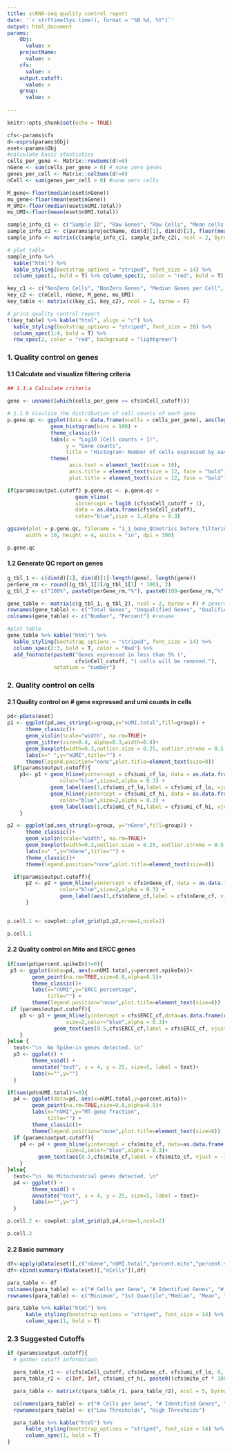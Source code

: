 ```yaml
---
title: scRNA-seq quality control report
date: '`r strftime(Sys.time(), format = "%B %d, %Y")`'
output: html_document
params:
    Obj:
      value: x
    projectName:
      value: x
    cfs:
      value: x
    output.cutoff:
      value: x
    group:
      value: x
    
---
```


```r
knitr::opts_chunk$set(echo = TRUE) 

```


```r

cfs<-params$cfs
d<-exprs(params$Obj)
eset<-params$Obj
#calculate basic stastistics
cells_per_gene <- Matrix::rowSums(d!=0)
nGene <- sum(cells_per_gene > 0) # none zero genes
genes_per_cell <- Matrix::colSums(d!=0)
nCell <- sum(genes_per_cell > 0) #none zero cells

M_gene<-floor(median(eset$nGene))
mu_gene<-floor(mean(eset$nGene))
M_UMI<-floor(median(eset$nUMI.total))
mu_UMI<-floor(mean(eset$nUMI.total))

sample_info_c1 <- c("Sample ID", "Raw Genes", "Raw Cells", "Mean cells per gene")
sample_info_c2 <- c(params$projectName, dim(d)[1], dim(d)[2], floor(mean(cells_per_gene)))
sample_info <- matrix(c(sample_info_c1, sample_info_c2), ncol = 2, byrow = F)

# plot table
sample_info %>% 
  kable("html") %>% 
  kable_styling(bootstrap_options = "striped", font_size = 14) %>% 
  column_spec(1, bold = T) %>% column_spec(2, color = "red", bold = T)

key_c1 <- c("NonZero Cells", "NonZero Genes", "Median Genes per Cell", "Mean UMIs per Cell")
key_c2 <- c(nCell, nGene, M_gene, mu_UMI)
key_table <- matrix(c(key_c1, key_c2), ncol = 2, byrow = F)

# print quality control report
t(key_table) %>% kable("html", align = "c") %>% 
  kable_styling(bootstrap_options = "striped", font_size = 20) %>% 
  column_spec(1:4, bold = T) %>% 
  row_spec(2, color = "red", background = "lightgreen")

```


### 1. Quality control on genes 
#### 1.1 Calculate and visualize filtering criteria
```r
## 1.1.a Calculate criteria 

gene <- unname((which(cells_per_gene >= cfs$nCell_cutoff)))

# 1.1.b Visulize the distribution of cell counts of each gene
p.gene.qc <- ggplot(data = data.frame(ncells = cells_per_gene), aes(log10(ncells+1))) +
              geom_histogram(bins = 100) +
              theme_classic()+
              labs(x = "Log10 (Cell counts + 1)",
                   y = "Gene counts",
                   title = "Histogram: Number of cells expressed by each genes") +
              theme(
                    axis.text = element_text(size = 10),
                    axis.title = element_text(size = 12, face = "bold"),
                    plot.title = element_text(size = 12, face = "bold"))

if(params$output.cutoff) p.gene.qc <- p.gene.qc +
                      geom_vline(
                      xintercept = log10 (cfs$nCell_cutoff + 1),
                      data = as.data.frame(cfs$nCell_cutoff),
                      color="blue",size = 1,alpha = 0.3)

ggsave(plot = p.gene.qc, filename = "1_1_Gene_QCmetrics_before_filtering.png",
      width = 10, height = 4, units = "in", dpi = 300)

```

```r
p.gene.qc
```


#### 1.2 Generate QC report on genes
```r

g_tbl_1 <- c(dim(d)[1], dim(d)[1]-length(gene), length(gene))
perGene_rm <- round((g_tbl_1[2]/g_tbl_1[1] * 100), 2)
g_tbl_2 <- c("100%", paste0(perGene_rm,"%"), paste0(100-perGene_rm,"%"))

gene_table <- matrix(c(g_tbl_1, g_tbl_2), ncol = 2, byrow = F) # generate matrix
rownames(gene_table) <- c("Total Genes", "Unqualified Genes", "Qualified Genes");
colnames(gene_table) <- c("Number", "Percent") #rename

#plot table
gene_table %>% kable("html") %>% 
  kable_styling(bootstrap_options = "striped", font_size = 14) %>% 
  column_spec(2:3, bold = T, color = "Red") %>% 
  add_footnote(paste0("Genes expressed in less than 5% (", 
                      cfs$nCell_cutoff, ") cells will be removed."),  
               notation = "number")

```

### 2. Quality control on cells
#### 2.1 Quality control on # gene expressed and umi counts in cells
```r
pd<-pData(eset)
p1 <- ggplot(pd,aes_string(x=group,y="nUMI.total",fill=group)) +
      theme_classic()+
      geom_violin(scale="width", na.rm=TRUE)+
      geom_jitter(size=0.4, alpha=0.3,width=0.4)+
      geom_boxplot(width=0.3,outlier.size = 0.25, outlier.stroke = 0.5,fill="white")+
      labs(x=" ",y="nUMI",title="") +
      theme(legend.position="none",plot.title=element_text(size=8))
  if(params$output.cutoff){
    p1<- p1 + geom_hline(yintercept = cfs$umi_cf_lo, data = as.data.frame(cfs$umi_cf_lo),
                 color="blue",size=2,alpha = 0.3) +
              geom_label(aes(1,cfs$umi_cf_lo,label = cfs$umi_cf_lo, vjust = -1),size=3,colour="white")+
              geom_hline(yintercept = cfs$umi_cf_hi, data = as.data.frame(cfs$umi_cf_hi),
                 color="blue",size=2,alpha = 0.3) +
              geom_label(aes(1,cfs$umi_cf_hi,label = cfs$umi_cf_hi, vjust = 1),size=3,colour="white")
    }

p2 <- ggplot(pd,aes_string(x=group, y="nGene",fill=group)) +
      theme_classic()+
      geom_violin(scale="width", na.rm=TRUE)+
      geom_boxplot(width=0.3,outlier.size = 0.25, outlier.stroke = 0.5,fill="white")+
      labs(x=" ",y="nGene",title="") +
      theme_classic()+    
      theme(legend.position="none",plot.title=element_text(size=8))

  if(params$output.cutoff){
      p2 <- p2 + geom_hline(yintercept = cfs$nGene_cf, data = as.data.frame(cfs$nGene_cf),
                 color="blue",size=2,alpha = 0.3) +
                 geom_label(aes(1,cfs$nGene_cf,label = cfs$nGene_cf, vjust = -1),size=3,colour="white")
      }


p.cell.1 <- cowplot::plot_grid(p1,p2,nrow=1,ncol=2)
```

```r
p.cell.1
```

#### 2.2 Quality control on Mito and ERCC genes
```r

if(sum(pd$percent.spikeIn)!=0){
 p3 <- ggplot(data=pd, aes(x=nUMI.total,y=percent.spikeIn))+
        geom_point(na.rm=TRUE,size=0.8,alpha=0.5)+
        theme_classic()+ 
        labs(x="nUMI",y="ERCC percentage",
             title="") +
        theme(legend.position="none",plot.title=element_text(size=8))
 if (params$output.cutoff){
    p3 <- p3 + geom_hline(yintercept = cfs$ERCC_cf,data=as.data.frame(cfs$ERCC_cf),
                   size=2,color="blue",alpha = 0.3)+
               geom_text(aes(0.5,cfs$ERCC_cf,label = cfs$ERCC_cf, vjust = -1,hjust=-6),size=3)
    }
}else { 
  text<-"\n  No Spike-in genes detected. \n"
  p3 <- ggplot() + 
        theme_void() +
        annotate("text", x = 4, y = 25, size=5, label = text)+
        labs(x="",y="")
  }

if(sum(pd$nUMI.total)!=0){
  p4 <- ggplot(data=pd, aes(x=nUMI.total,y=percent.mito))+
        geom_point(na.rm=TRUE,size=0.8,alpha=0.5)+
        labs(x="nUMI",y="MT-gene fraction",
             title="") +
        theme_classic()+
        theme(legend.position="none",plot.title=element_text(size=8))
  if (params$output.cutoff){
    p4 <- p4 + geom_hline(yintercept = cfs$mito_cf, data=as.data.frame(cfs$mito_cf),
                   size=2,color="blue",alpha = 0.3)+
          geom_text(aes(0.5,cfs$mito_cf,label = cfs$mito_cf, vjust = -1,hjust=-6),size=3)
    }
}else{  
  text<-"\n  No Mitochondrial genes detected. \n"
  p4 <- ggplot() +
        theme_void() +
        annotate("text", x = 4, y = 25, size=5, label = text)+
        labs(x="",y="")
  }

p.cell.2 <- cowplot::plot_grid(p3,p4,nrow=1,ncol=2)

```

```r
p.cell.2
```

#### 2.2 Basic summary
```r
  
df<-apply(pData(eset)[,c("nGene","nUMI.total","percent.mito","percent.spikeIn")],2,summary)
df<-cbind(summary(fData(eset)[,"nCells"]),df)

para_table <- df
colnames(para_table) <- c("# Cells per Gene", "# Identified Genes", "# Identified UMIs", "% Mitochondrial Genes","% SpikeIn Genes")
rownames(para_table) <- c("Minimum", "1st Quantile","Median", "Mean", "3rd Quantile", "Maximum")

para_table %>% kable("html") %>% 
      kable_styling(bootstrap_options = "striped", font_size = 14) %>% 
      column_spec(1, bold = T)

```


### 2.3 Suggested Cutoffs
```r
if (params$output.cutoff){
  # gather cutoff information 

  para_table_r1 <- c(cfs$nCell_cutoff, cfs$nGene_cf, cfs$umi_cf_lo, 0, 0)
  para_table_r2 <- c(Inf, Inf, cfs$umi_cf_hi, paste0((cfs$mito_cf * 100), "%"),paste0((cfs$ERCC_cf * 100), "%"))

  para_table <- matrix(c(para_table_r1, para_table_r2), ncol = 5, byrow = T)

  colnames(para_table) <- c("# Cells per Gene", "# Identified Genes", "# Identified UMIs", "% Mitochondrial Genes","% SpikeIn Genes")
  rownames(para_table) <- c("Low Thresholds", "High Thresholds")

  para_table %>% kable("html") %>% 
      kable_styling(bootstrap_options = "striped", font_size = 14) %>% 
      column_spec(1, bold = T)
}

```



